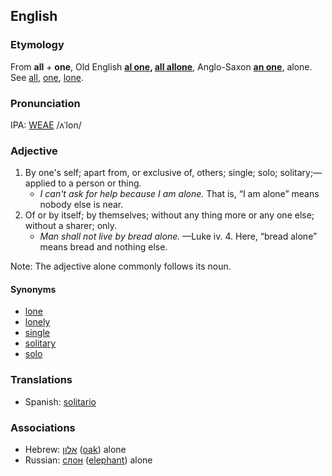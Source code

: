 ==English==
===Etymology===
From '''all''' + '''one''', Old English '''[[al one]], [[all allone]]''', Anglo-Saxon '''[[an one]]''', alone.  See [[all]], [[one]], [[lone]].

===Pronunciation===
IPA: [[WEAE]] /ʌˈlon/

===Adjective===
# By one's self; apart from, or exclusive of, others; single; solo; solitary;&mdash;applied to a person or thing.
#* ''I can't ask for help because I am alone.''  That is, &ldquo;I am alone&rdquo; means nobody else is near.
# Of or by itself; by themselves; without any thing more or any one else; without a sharer; only.
#* ''Man shall not live by bread alone.'' &mdash;Luke iv. 4.  Here, &ldquo;bread alone&rdquo; means bread and nothing else.

Note: The adjective alone commonly follows its noun.


====Synonyms====
*[[lone]]
*[[lonely]]
*[[single]]
*[[solitary]]
*[[solo]]

===Translations===
*Spanish: [[solitario]]

===Associations===
*Hebrew: [[אלון]] ([[oak]]) alone
*Russian: [[слон]] ([[elephant]]) alone

<!-- material copied from Webster's Revised Unabridged Dictionary (1913) -->